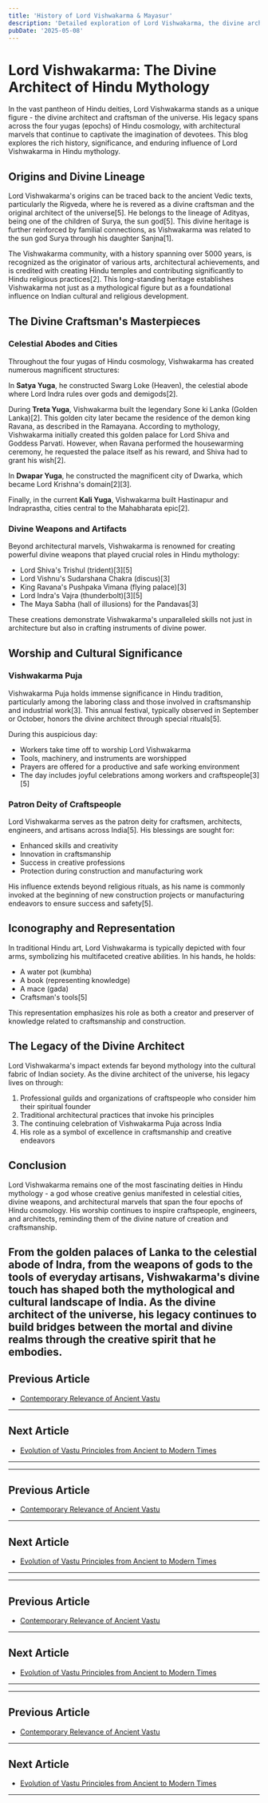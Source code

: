 ```yaml
---
title: 'History of Lord Vishwakarma & Mayasur'
description: 'Detailed exploration of Lord Vishwakarma, the divine architect of the universe, and Mayasur, the architect of demons, their contributions to Vastu Shastra, and their significance in Hindu mythology as the originators of architectural science and cosmic design principles.'
pubDate: '2025-05-08'
---
```


# Lord Vishwakarma: The Divine Architect of Hindu Mythology

In the vast pantheon of Hindu deities, Lord Vishwakarma stands as a unique figure - the divine architect and craftsman of the universe. His legacy spans across the four yugas (epochs) of Hindu cosmology, with architectural marvels that continue to captivate the imagination of devotees. This blog explores the rich history, significance, and enduring influence of Lord Vishwakarma in Hindu mythology.

## Origins and Divine Lineage

Lord Vishwakarma's origins can be traced back to the ancient Vedic texts, particularly the Rigveda, where he is revered as a divine craftsman and the original architect of the universe[5]. He belongs to the lineage of Adityas, being one of the children of Surya, the sun god[5]. This divine heritage is further reinforced by familial connections, as Vishwakarma was related to the sun god Surya through his daughter Sanjna[1].

The Vishwakarma community, with a history spanning over 5000 years, is recognized as the originator of various arts, architectural achievements, and is credited with creating Hindu temples and contributing significantly to Hindu religious practices[2]. This long-standing heritage establishes Vishwakarma not just as a mythological figure but as a foundational influence on Indian cultural and religious development.

## The Divine Craftsman's Masterpieces

### Celestial Abodes and Cities

Throughout the four yugas of Hindu cosmology, Vishwakarma has created numerous magnificent structures:

In **Satya Yuga**, he constructed Swarg Loke (Heaven), the celestial abode where Lord Indra rules over gods and demigods[2].

During **Treta Yuga**, Vishwakarma built the legendary Sone ki Lanka (Golden Lanka)[2]. This golden city later became the residence of the demon king Ravana, as described in the Ramayana. According to mythology, Vishwakarma initially created this golden palace for Lord Shiva and Goddess Parvati. However, when Ravana performed the housewarming ceremony, he requested the palace itself as his reward, and Shiva had to grant his wish[2].

In **Dwapar Yuga**, he constructed the magnificent city of Dwarka, which became Lord Krishna's domain[2][3].

Finally, in the current **Kali Yuga**, Vishwakarma built Hastinapur and Indraprastha, cities central to the Mahabharata epic[2].

### Divine Weapons and Artifacts

Beyond architectural marvels, Vishwakarma is renowned for creating powerful divine weapons that played crucial roles in Hindu mythology:

- Lord Shiva's Trishul (trident)[3][5]
- Lord Vishnu's Sudarshana Chakra (discus)[3]
- King Ravana's Pushpaka Vimana (flying palace)[3]
- Lord Indra's Vajra (thunderbolt)[3][5]
- The Maya Sabha (hall of illusions) for the Pandavas[3]

These creations demonstrate Vishwakarma's unparalleled skills not just in architecture but also in crafting instruments of divine power.

## Worship and Cultural Significance

### Vishwakarma Puja

Vishwakarma Puja holds immense significance in Hindu tradition, particularly among the laboring class and those involved in craftsmanship and industrial work[3]. This annual festival, typically observed in September or October, honors the divine architect through special rituals[5].

During this auspicious day:
- Workers take time off to worship Lord Vishwakarma
- Tools, machinery, and instruments are worshipped
- Prayers are offered for a productive and safe working environment
- The day includes joyful celebrations among workers and craftspeople[3][5]

### Patron Deity of Craftspeople

Lord Vishwakarma serves as the patron deity for craftsmen, architects, engineers, and artisans across India[5]. His blessings are sought for:
- Enhanced skills and creativity
- Innovation in craftsmanship
- Success in creative professions
- Protection during construction and manufacturing work

His influence extends beyond religious rituals, as his name is commonly invoked at the beginning of new construction projects or manufacturing endeavors to ensure success and safety[5].

## Iconography and Representation

In traditional Hindu art, Lord Vishwakarma is typically depicted with four arms, symbolizing his multifaceted creative abilities. In his hands, he holds:
- A water pot (kumbha)
- A book (representing knowledge)
- A mace (gada)
- Craftsman's tools[5]

This representation emphasizes his role as both a creator and preserver of knowledge related to craftsmanship and construction.

## The Legacy of the Divine Architect

Lord Vishwakarma's impact extends far beyond mythology into the cultural fabric of Indian society. As the divine architect of the universe, his legacy lives on through:

1. Professional guilds and organizations of craftspeople who consider him their spiritual founder
2. Traditional architectural practices that invoke his principles
3. The continuing celebration of Vishwakarma Puja across India
4. His role as a symbol of excellence in craftsmanship and creative endeavors

## Conclusion

Lord Vishwakarma remains one of the most fascinating deities in Hindu mythology - a god whose creative genius manifested in celestial cities, divine weapons, and architectural marvels that span the four epochs of Hindu cosmology. His worship continues to inspire craftspeople, engineers, and architects, reminding them of the divine nature of creation and craftsmanship.

From the golden palaces of Lanka to the celestial abode of Indra, from the weapons of gods to the tools of everyday artisans, Vishwakarma's divine touch has shaped both the mythological and cultural landscape of India. As the divine architect of the universe, his legacy continues to build bridges between the mortal and divine realms through the creative spirit that he embodies.
---

## Previous Article
- [Contemporary Relevance of Ancient Vastu](/blogs-md/1801_Intro/180120_Contemporary_Relevance_of_Ancient_Vastu.mdx)

---

## Next Article
- [Evolution of Vastu Principles from Ancient to Modern Times](/blogs-md/1801_Intro/180102_Evolution_of_Vastu_Principles_from_Ancient_to_Modern_Times.mdx)

---
---

## Previous Article
- [Contemporary Relevance of Ancient Vastu](180120_Contemporary_Relevance_of_Ancient_Vastu.mdx)

---

## Next Article
- [Evolution of Vastu Principles from Ancient to Modern Times](180102_Evolution_of_Vastu_Principles_from_Ancient_to_Modern_Times.mdx)

---
---

## Previous Article
- [Contemporary Relevance of Ancient Vastu](180120_Contemporary_Relevance_of_Ancient_Vastu.mdx)

---

## Next Article
- [Evolution of Vastu Principles from Ancient to Modern Times](180102_Evolution_of_Vastu_Principles_from_Ancient_to_Modern_Times.mdx)

---
---

## Previous Article
- [Contemporary Relevance of Ancient Vastu](180120_Contemporary_Relevance_of_Ancient_Vastu.mdx)

---

## Next Article
- [Evolution of Vastu Principles from Ancient to Modern Times](180102_Evolution_of_Vastu_Principles_from_Ancient_to_Modern_Times.mdx)

---
